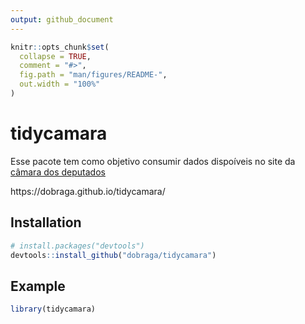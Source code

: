 ```yaml
---
output: github_document
---
```


<!-- README.md is generated from README.Rmd. Please edit that file -->

```r
knitr::opts_chunk$set(
  collapse = TRUE,
  comment = "#>",
  fig.path = "man/figures/README-",
  out.width = "100%"
)
```

# tidycamara

Esse pacote tem como objetivo consumir dados dispoíveis no site da [câmara dos
deputados](https://dadosabertos.camara.leg.br/)

https://dobraga.github.io/tidycamara/


## Installation

``` r
# install.packages("devtools")
devtools::install_github("dobraga/tidycamara")
```
## Example

```r
library(tidycamara)
```
